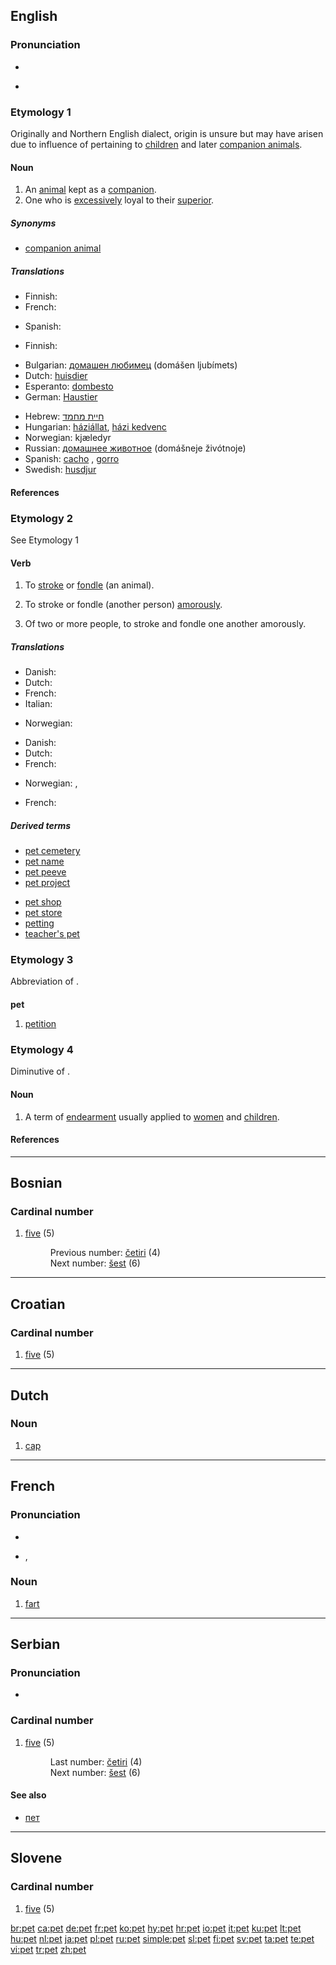 {{see|Pet.|PET}}
==English==

===Pronunciation===
* {{IPA|/pɛt/}}
* {{audio|en-us-pet.ogg|Audio (US)}}
*: {{rhymes|ɛt}}

===Etymology 1===
Originally {{Sco.}} and Northern English dialect, origin is unsure but may have arisen due to influence of {{term|petty}} pertaining to [[children]] and later [[companion animal]]s.

====Noun====
{{wikipedia}}
{{en-noun}}

# An [[animal]] kept as a [[companion]].
# One who is [[excessively]] loyal to their [[superior]].

=====Synonyms=====
* [[companion animal]]

=====Translations=====
{{trans-top|an animal kept as a companion}}
* Finnish: {{t+|fi|lemmikkieläin}}
* French: {{t|fr|animal familier|m}}
{{trans-mid}}
* Spanish: {{t-|es|mascota|f}}
{{trans-bottom}}

{{trans-top|one who is excessively loyal to their superior}}
* Finnish: {{t-|fi|lemmikki}}
{{trans-mid}}
{{trans-bottom}}

{{checktrans-top|Translations to categorise}}
* Bulgarian: [[домашен любимец]] (domášen ljubímets) {{m}}
* Dutch: [[huisdier]] {{n}}
* Esperanto: [[dombesto]]
* German: [[Haustier]] {{n}}
{{checktrans-mid}}
* Hebrew: [[חיית מחמד]] {{f}}
* Hungarian: [[háziállat]], [[házi kedvenc]]
* Norwegian: kjæledyr {{n}}
* Russian: [[домашнее животное]] (domášneje živótnoje) {{n}}
* Spanish: [[cacho]] {{m}}, [[gorro]] {{m}}
* Swedish: [[husdjur]] {{n}}
{{checktrans-bottom}}

====References====
{{R:Online Etymology Dictionary|pet}}

===Etymology 2===
See Etymology 1

====Verb====
{{en-verb|pet|t|ing}}

# {{transitive}} To [[stroke]] or [[fondle]] (an animal).
# {{context|transitive|informal}} To stroke or fondle (another person) [[amorously]].
# {{context|intransitive|informal}} Of two or more people, to stroke and fondle one another amorously.

=====Translations=====
{{trans-top|fondle (an animal)}}
* Danish: {{t|da|kæle}}
* Dutch: {{t+|nl|aaien}}
* French: {{t|fr|caresser}}
* Italian: {{t+|it|accarezzare}}
{{trans-mid}}
* Norwegian: {{t|no|kjæle}}
{{trans-bottom}}

{{trans-top|fondle (another person) amorously}}
* Danish: {{t|da|kæle}}
* Dutch: {{t-|nl|strelen}}
* French: {{t+|fr|peloter}}
{{trans-mid}}
* Norwegian: {{t|no|kjæle}}, {{t|no|kose med}}
{{trans-bottom}}

{{trans-top|(intrans.) fondle amorously}}
* French: {{t|fr|se peloter}}
{{trans-mid}}
{{trans-bottom}}

=====Derived terms=====
{{top2}}
* [[pet cemetery]]
* [[pet name]]
* [[pet peeve]]
* [[pet project]]
{{mid2}}
* [[pet shop]]
* [[pet store]]
* [[petting]] {{pos_n}}
* [[teacher's pet]]
{{bottom}}

===Etymology 3===
Abbreviation of {{term|petition}}.

===={{abbreviation}}====
'''pet'''

# [[petition]]

===Etymology 4===
Diminutive of {{term|petal}}.

====Noun====
{{en-noun|-}}

# {{Geordie}} A term of [[endearment]] usually applied to [[women]] and [[children]].

====References====
{{R:Northeast Dialect 2005}}

----

==Bosnian==

===Cardinal number===
{{infl|bs|numeral}}

# {{cardinal|lang=bs}} [[five]] (5)
#: Previous number: [[četiri]] (4)
#: Next number: [[šest]] (6)

----

==Croatian==

===Cardinal number===
{{infl|hr|numeral}}

# {{cardinal|lang=hr}} [[five]] (5)

----

==Dutch==

===Noun===
{{nl-noun|g=m|petten|petje|dimpl=petjes}}

# [[cap]] {{i|headwear with a peak at the front}}

----

==French==

===Pronunciation===
*{{audio|Fr-pet.ogg|audio}}
* {{IPA|/pɛ/}}, {{SAMPA|/pE/}}

===Noun===
{{fr-noun|m}}

# [[fart]]

----

==Serbian==

===Pronunciation===
*{{audio|Sr-pet.ogg|audio}}

===Cardinal number===
{{infl|sr|numeral}}

# {{cardinal|lang=sr}} [[five]] (5)
#: Last number: [[četiri]] (4)
#: Next number: [[šest]] (6)

====See also====
* [[пет]]

----

==Slovene==

===Cardinal number===
{{infl|sl|numeral}}

# {{cardinal|lang=sl}} [[five]] (5)

[[br:pet]]
[[ca:pet]]
[[de:pet]]
[[fr:pet]]
[[ko:pet]]
[[hy:pet]]
[[hr:pet]]
[[io:pet]]
[[it:pet]]
[[ku:pet]]
[[lt:pet]]
[[hu:pet]]
[[nl:pet]]
[[ja:pet]]
[[pl:pet]]
[[ru:pet]]
[[simple:pet]]
[[sl:pet]]
[[fi:pet]]
[[sv:pet]]
[[ta:pet]]
[[te:pet]]
[[vi:pet]]
[[tr:pet]]
[[zh:pet]]